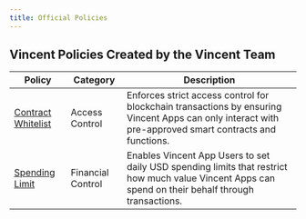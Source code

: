 ```yaml
---
title: Official Policies
---
```


## Vincent Policies Created by the Vincent Team

| Policy                                       | Category          | Description                                                                                                                                            |
| -------------------------------------------- | ----------------- | ------------------------------------------------------------------------------------------------------------------------------------------------------ |
| [Contract Whitelist](./contract-whitelist) | Access Control    | Enforces strict access control for blockchain transactions by ensuring Vincent Apps can only interact with pre-approved smart contracts and functions. |
| [Spending Limit](./spending-limit)         | Financial Control | Enables Vincent App Users to set daily USD spending limits that restrict how much value Vincent Apps can spend on their behalf through transactions.   |
